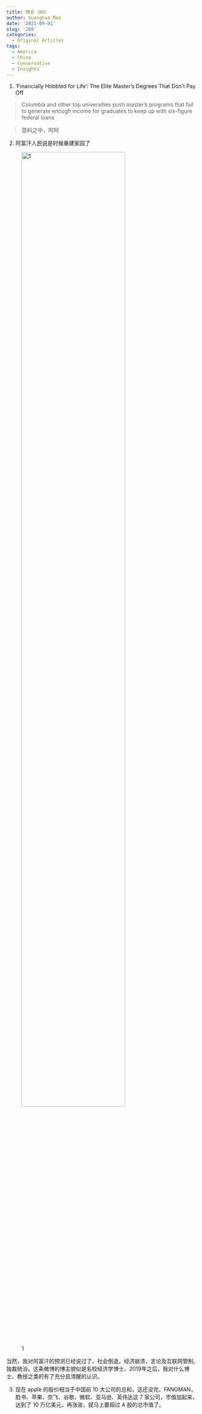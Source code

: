 ```yaml
---
title: 微言（06）
author: Guanghua Mao
date: '2021-09-01'
slug: '288'
categories:
  - Original Articles
tags:
  - America
  - China
  - Conservative
  - Insights
---
```


1. ‘Financially Hobbled for Life’: The Elite Master’s Degrees That Don’t Pay Off

>Columbia and other top universities push master’s programs that fail to generate enough income for graduates to keep up with six-figure federal loans

>意料之中，呵呵


2. 阿富汗人民说是时候重建家园了

![1](1.jpeg){width=80%}

当然，我对阿富汗的预测已经说过了，社会倒退，经济崩溃，言论及互联网管制、独裁统治。这条微博的博主貌似是名校经济学博士，2019年之后，我对什么博士、教授之类的有了充分且清醒的认识。

3. 现在 apple 的股价相当于中国前 10 大公司的总和，这还没完，FANGMAN，脸书、苹果、奈飞、谷歌、微软、亚马逊、英伟达这 7 家公司，市值加起来，达到了 10 万亿美元，再涨涨，就马上要超过 A 股的总市值了。
